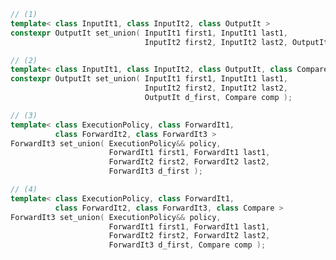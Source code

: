 ```cpp
// (1)
template< class InputIt1, class InputIt2, class OutputIt >
constexpr OutputIt set_union( InputIt1 first1, InputIt1 last1,
                              InputIt2 first2, InputIt2 last2, OutputIt d_first );

// (2)
template< class InputIt1, class InputIt2, class OutputIt, class Compare >
constexpr OutputIt set_union( InputIt1 first1, InputIt1 last1,
                              InputIt2 first2, InputIt2 last2,
                              OutputIt d_first, Compare comp );

// (3)
template< class ExecutionPolicy, class ForwardIt1,
          class ForwardIt2, class ForwardIt3 >
ForwardIt3 set_union( ExecutionPolicy&& policy,
                      ForwardIt1 first1, ForwardIt1 last1,
                      ForwardIt2 first2, ForwardIt2 last2,
                      ForwardIt3 d_first );

// (4)
template< class ExecutionPolicy, class ForwardIt1,
          class ForwardIt2, class ForwardIt3, class Compare >
ForwardIt3 set_union( ExecutionPolicy&& policy,
                      ForwardIt1 first1, ForwardIt1 last1,
                      ForwardIt2 first2, ForwardIt2 last2,
                      ForwardIt3 d_first, Compare comp );
```
